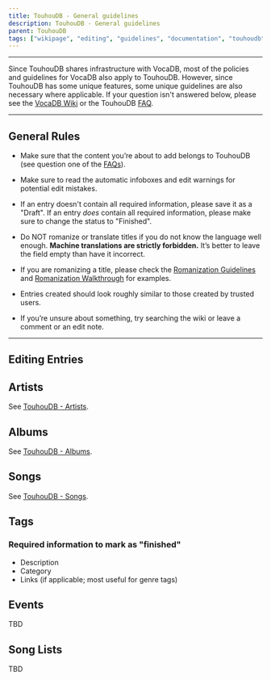 ```yaml
---
title: TouhouDB - General guidelines
description: TouhouDB - General guidelines
parent: TouhouDB
tags: ["wikipage", "editing", "guidelines", "documentation", "touhoudb"]
---
```


----

Since TouhouDB shares infrastructure with VocaDB, most of the policies and guidelines for VocaDB also apply to TouhouDB. However, since TouhouDB has some unique features, some unique guidelines are also necessary where applicable. If your question isn't answered below, please see the [VocaDB Wiki](https://wiki.vocadb.net/) or the TouhouDB [FAQ](https://wiki.vocadb.net/docs/touhoudb/touhoudb-editing-faq).

----

## General Rules

* Make sure that the content you’re about to add belongs to TouhouDB (see question one of the [FAQs](https://wiki.vocadb.net/docs/touhoudb/touhoudb-editing-faq)).

* Make sure to read the automatic infoboxes and edit warnings for potential edit mistakes.

* If an entry doesn't contain all required information, please save it as a "Draft". If an entry *does* contain all required information, please make sure to change the status to "Finished".

* Do NOT romanize or translate titles if you do not know the language well enough. **Machine translations are strictly forbidden.** It’s better to leave the field empty than have it incorrect.

* If you are romanizing a title, please check the [Romanization Guidelines](https://wiki.vocadb.net/docs/other-guidelines/romanization-guidelines) and [Romanization Walkthrough](https://wiki.vocadb.net/docs/other-guidelines/romanization-walkthrough) for examples.

* Entries created should look roughly similar to those created by trusted users.

* If you’re unsure about something, try searching the wiki or leave a comment or an edit note.

----

## Editing Entries

## Artists

See [TouhouDB - Artists](https://wiki.vocadb.net/docs/touhoudb/touhoudb-artists).

## Albums

See [TouhouDB - Albums](https://wiki.vocadb.net/docs/touhoudb/touhoudb-albums).

## Songs

See [TouhouDB - Songs](https://wiki.vocadb.net/docs/touhoudb/songs).

## Tags

### Required information to mark as "finished"

* Description
* Category
* Links (if applicable; most useful for genre tags)

## Events

TBD

## Song Lists

TBD
